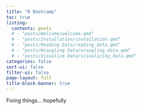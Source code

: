 ```yaml
---
title: "R Bootcamp"
toc: true
listing: 
  contents: posts
  # - "posts/Welcome/welcome.qmd"
  # - "posts/Installation/installation.qmd"
  # - "posts/Reading Data/reading_data.qmd"
  # - "posts/Wrangling Data/wrangling_data.qmd"
  # - "posts/Visualize Data/visualizing_data.qmd"
categories: false
sort-ui: false
filter-ui: false
page-layout: full
title-block-banner: true
---
```


Fixing things... hopefully